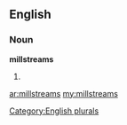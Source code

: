 ==English==

===Noun===
'''millstreams'''

# {{plural of|[[millstream]]}}

[[Category:English plurals]]

[[ar:millstreams]]
[[my:millstreams]]